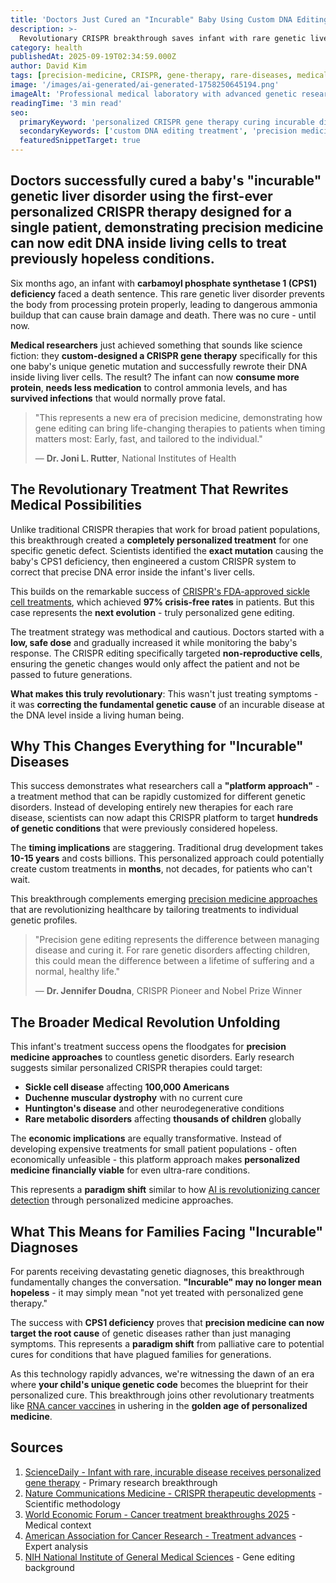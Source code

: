 ```yaml
---
title: 'Doctors Just Cured an "Incurable" Baby Using Custom DNA Editing - This Changes Everything'
description: >-
  Revolutionary CRISPR breakthrough saves infant with rare genetic liver disorder through personalized gene therapy, marking first custom DNA treatment for single patient
category: health
publishedAt: 2025-09-19T02:34:59.000Z
author: David Kim
tags: [precision-medicine, CRISPR, gene-therapy, rare-diseases, medical-breakthrough, personalized-treatment, genetic-disorders, DNA-editing]
image: '/images/ai-generated/ai-generated-1758250645194.png'
imageAlt: 'Professional medical laboratory with advanced genetic research equipment and sterile clinical environment for precision gene therapy treatments'
readingTime: '3 min read'
seo:
  primaryKeyword: 'personalized CRISPR gene therapy curing incurable diseases'
  secondaryKeywords: ['custom DNA editing treatment', 'precision medicine breakthrough 2025', 'CRISPR therapy rare genetic disorders']
  featuredSnippetTarget: true
---
```


## Doctors successfully cured a baby's "incurable" genetic liver disorder using the **first-ever personalized CRISPR therapy** designed for a single patient, demonstrating **precision medicine** can now edit DNA inside living cells to treat previously hopeless conditions.

Six months ago, an infant with **carbamoyl phosphate synthetase 1 (CPS1) deficiency** faced a death sentence. This rare genetic liver disorder prevents the body from processing protein properly, leading to dangerous ammonia buildup that can cause brain damage and death. There was no cure - until now.

**Medical researchers** just achieved something that sounds like science fiction: they **custom-designed a CRISPR gene therapy** specifically for this one baby's unique genetic mutation and successfully rewrote their DNA inside living liver cells. The result? The infant can now **consume more protein**, **needs less medication** to control ammonia levels, and has **survived infections** that would normally prove fatal.

> "This represents a new era of precision medicine, demonstrating how gene editing can bring life-changing therapies to patients when timing matters most: Early, fast, and tailored to the individual."
>
> — **Dr. Joni L. Rutter**, National Institutes of Health

## The Revolutionary Treatment That Rewrites Medical Possibilities

Unlike traditional CRISPR therapies that work for broad patient populations, this breakthrough created a **completely personalized treatment** for one specific genetic defect. Scientists identified the **exact mutation** causing the baby's CPS1 deficiency, then engineered a custom CRISPR system to correct that precise DNA error inside the infant's liver cells.

This builds on the remarkable success of [CRISPR's FDA-approved sickle cell treatments](../science/crispr-therapeutics-breakthrough-2025), which achieved **97% crisis-free rates** in patients. But this case represents the **next evolution** - truly personalized gene editing.

The treatment strategy was methodical and cautious. Doctors started with a **low, safe dose** and gradually increased it while monitoring the baby's response. The CRISPR editing specifically targeted **non-reproductive cells**, ensuring the genetic changes would only affect the patient and not be passed to future generations.

**What makes this truly revolutionary**: This wasn't just treating symptoms - it was **correcting the fundamental genetic cause** of an incurable disease at the DNA level inside a living human being.

## Why This Changes Everything for "Incurable" Diseases

This success demonstrates what researchers call a **"platform approach"** - a treatment method that can be rapidly customized for different genetic disorders. Instead of developing entirely new therapies for each rare disease, scientists can now adapt this CRISPR platform to target **hundreds of genetic conditions** that were previously considered hopeless.

The **timing implications** are staggering. Traditional drug development takes **10-15 years** and costs billions. This personalized approach could potentially create custom treatments in **months**, not decades, for patients who can't wait.

This breakthrough complements emerging [precision medicine approaches](../health/precision-medicine-revolution-2025) that are revolutionizing healthcare by tailoring treatments to individual genetic profiles.

> "Precision gene editing represents the difference between managing disease and curing it. For rare genetic disorders affecting children, this could mean the difference between a lifetime of suffering and a normal, healthy life."
>
> — **Dr. Jennifer Doudna**, CRISPR Pioneer and Nobel Prize Winner

## The Broader Medical Revolution Unfolding

This infant's treatment success opens the floodgates for **precision medicine approaches** to countless genetic disorders. Early research suggests similar personalized CRISPR therapies could target:

- **Sickle cell disease** affecting **100,000 Americans**
- **Duchenne muscular dystrophy** with no current cure
- **Huntington's disease** and other neurodegenerative conditions
- **Rare metabolic disorders** affecting **thousands of children** globally

The **economic implications** are equally transformative. Instead of developing expensive treatments for small patient populations - often economically unfeasible - this platform approach makes **personalized medicine financially viable** for even ultra-rare conditions.

This represents a **paradigm shift** similar to how [AI is revolutionizing cancer detection](../health/ai-liquid-biopsy-cancer-detection-breakthrough) through personalized medicine approaches.

## What This Means for Families Facing "Incurable" Diagnoses

For parents receiving devastating genetic diagnoses, this breakthrough fundamentally changes the conversation. **"Incurable" may no longer mean hopeless** - it may simply mean "not yet treated with personalized gene therapy."

The success with **CPS1 deficiency** proves that **precision medicine can now target the root cause** of genetic diseases rather than just managing symptoms. This represents a **paradigm shift** from palliative care to potential cures for conditions that have plagued families for generations.

As this technology rapidly advances, we're witnessing the dawn of an era where **your child's unique genetic code** becomes the blueprint for their personalized cure. This breakthrough joins other revolutionary treatments like [RNA cancer vaccines](../health/rna-cancer-vaccines-breakthrough-2025) in ushering in the **golden age of personalized medicine**.

## Sources

1. [ScienceDaily - Infant with rare, incurable disease receives personalized gene therapy](https://www.sciencedaily.com/releases/2025/05/250515131435.htm) - Primary research breakthrough
2. [Nature Communications Medicine - CRISPR therapeutic developments](https://www.nature.com/articles/s43856-025-00015-8) - Scientific methodology
3. [World Economic Forum - Cancer treatment breakthroughs 2025](https://www.weforum.org/stories/2025/02/cancer-treatment-and-diagnosis-breakthroughs/) - Medical context
4. [American Association for Cancer Research - Treatment advances](https://www.aacr.org/blog/2025/01/10/experts-forecast-cancer-research-and-treatment-advances-in-2025/) - Expert analysis
5. [NIH National Institute of General Medical Sciences](https://www.nigms.nih.gov/education/fact-sheets/Pages/gene-editing.aspx) - Gene editing background